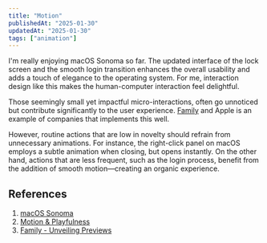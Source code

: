 ```yaml
---
title: "Motion"
publishedAt: "2025-01-30"
updatedAt: "2025-01-30"
tags: ["animation"]
---
```


I'm really enjoying macOS Sonoma so far. The updated interface of the lock screen and the smooth login transition enhances the overall usability and adds a touch of elegance to the operating system. For me, interaction design like this makes the human-computer interaction feel delightful.

Those seemingly small yet impactful micro-interactions, often go unnoticed but contribute significantly to the user experience. [Family](https://family.co/) and Apple is an example of companies that implements this well.

However, routine actions that are low in novelty should refrain from unnecessary animations. For instance, the right-click panel on macOS employs a subtle animation when closing, but opens instantly. On the other hand, actions that are less frequent, such as the login process, benefit from the addition of smooth motion—creating an organic experience.

## References

1. [macOS Sonoma](https://www.apple.com/uk/macos/sonoma/)
2. [Motion & Playfulness](https://youtu.be/fZpTvZuysIo?si=9DXOsMmIlEGyt7R-)
3. [Family - Unveiling Previews](https://family.co/blog/unveiling-previews)